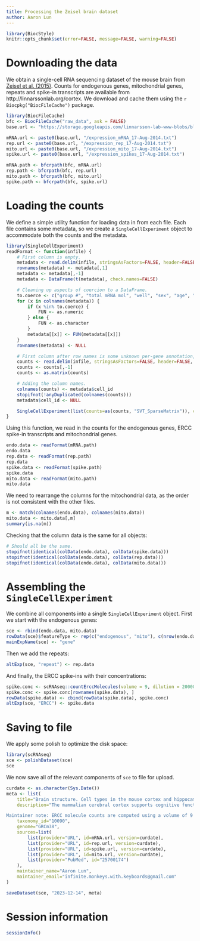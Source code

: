 ```yaml
---
title: Processing the Zeisel brain dataset
author: Aaron Lun
---
```


```r
library(BiocStyle)
knitr::opts_chunk$set(error=FALSE, message=FALSE, warning=FALSE)
```

# Downloading the data

We obtain a single-cell RNA sequencing dataset of the mouse brain from [Zeisel et al. (2015)](https://doi.org/10.1126/science.aaa1934).
Counts for endogenous genes, mitochondrial genes, repeats and spike-in transcripts are available from http://linnarssonlab.org/cortex.
We download and cache them using the `r Biocpkg("BiocFileCache")` package.

```r
library(BiocFileCache)
bfc <- BiocFileCache("raw_data", ask = FALSE)
base.url <- "https://storage.googleapis.com/linnarsson-lab-www-blobs/blobs/cortex"

mRNA.url <- paste0(base.url, "/expression_mRNA_17-Aug-2014.txt")
rep.url <- paste0(base.url, "/expression_rep_17-Aug-2014.txt")
mito.url <- paste0(base.url, "/expression_mito_17-Aug-2014.txt")
spike.url <- paste0(base.url, "/expression_spikes_17-Aug-2014.txt")

mRNA.path <- bfcrpath(bfc, mRNA.url)
rep.path <- bfcrpath(bfc, rep.url)
mito.path <- bfcrpath(bfc, mito.url)
spike.path <- bfcrpath(bfc, spike.url)
```

# Loading the counts

We define a simple utility function for loading data in from each file. 
Each file contains some metadata, so we create a `SingleCellExperiment` object to accommodate both the counts and the metadata.

```r
library(SingleCellExperiment)
readFormat <- function(infile) { 
    # First column is empty.
    metadata <- read.delim(infile, stringsAsFactors=FALSE, header=FALSE, nrow=10)[,-1]
    rownames(metadata) <- metadata[,1]
    metadata <- metadata[,-1]
    metadata <- DataFrame(t(metadata), check.names=FALSE)

    # Cleaning up aspects of coercion to a DataFrame.
    to.coerce <- c("group #", "total mRNA mol", "well", "sex", "age", "diameter")
    for (x in colnames(metadata)) {
        if (x %in% to.coerce) {
            FUN <- as.numeric
        } else {
            FUN <- as.character
        }
        metadata[[x]] <- FUN(metadata[[x]])
    }
    rownames(metadata) <- NULL

    # First column after row names is some unknown per-gene annotation, let's just ditch it.
    counts <- read.delim(infile, stringsAsFactors=FALSE, header=FALSE, row.names=1, skip=11)
    counts <- counts[,-1] 
    counts <- as.matrix(counts)

    # Adding the column names.
    colnames(counts) <- metadata$cell_id
    stopifnot(!anyDuplicated(colnames(counts)))
    metadata$cell_id <- NULL

    SingleCellExperiment(list(counts=as(counts, "SVT_SparseMatrix")), colData=metadata)
}
```

Using this function, we read in the counts for the endogenous genes, ERCC spike-in transcripts and mitochondrial genes.

```r
endo.data <- readFormat(mRNA.path)
endo.data
rep.data <- readFormat(rep.path)
rep.data
spike.data <- readFormat(spike.path)
spike.data
mito.data <- readFormat(mito.path)
mito.data
```

We need to rearrange the columns for the mitochondrial data, as the order is not consistent with the other files.

```r
m <- match(colnames(endo.data), colnames(mito.data))
mito.data <- mito.data[,m]
summary(is.na(m))
```

Checking that the column data is the same for all objects:

```r
# Should all be the same.
stopifnot(identical(colData(endo.data), colData(spike.data))) 
stopifnot(identical(colData(endo.data), colData(rep.data)))
stopifnot(identical(colData(endo.data), colData(mito.data)))
```

# Assembling the `SingleCellExperiment`

We combine all components into a single `SingleCellExperiment` object.
First we start with the endogenous genes:

```r
sce <- rbind(endo.data, mito.data)
rowData(sce)$featureType <- rep(c("endogenous", "mito"), c(nrow(endo.data), nrow(mito.data)))
mainExpName(sce) <- "gene"
```

Then we add the repeats:

```r
altExp(sce, "repeat") <- rep.data
```

And finally, the ERCC spike-ins with their concentrations:

```r
spike.conc <- scRNAseq::countErccMolecules(volume = 9, dilution = 20000)
spike.conc <- spike.conc[rownames(spike.data), ]
rowData(spike.data) <- cbind(rowData(spike.data), spike.conc)
altExp(sce, "ERCC") <- spike.data
```

# Saving to file

We apply some polish to optimize the disk space:

```r
library(scRNAseq)
sce <- polishDataset(sce)
sce
```

We now save all of the relevant components of `sce` to file for upload.

```r
curdate <- as.character(Sys.Date())
meta <- list(
    title="Brain structure. Cell types in the mouse cortex and hippocampus revealed by single-cell RNA-seq",
    description="The mammalian cerebral cortex supports cognitive functions such as sensorimotor integration, memory, and social behaviors. Normal brain function relies on a diverse set of differentiated cell types, including neurons, glia, and vasculature. Here, we have used large-scale single-cell RNA sequencing (RNA-seq) to classify cells in the mouse somatosensory cortex and hippocampal CA1 region. We found 47 molecularly distinct subclasses, comprising all known major cell types in the cortex. We identified numerous marker genes, which allowed alignment with known cell types, morphology, and location. We found a layer I interneuron expressing Pax6 and a distinct postmitotic oligodendrocyte subclass marked by Itpr2. Across the diversity of cortical cell types, transcription factors formed a complex, layered regulatory code, suggesting a mechanism for the maintenance of adult cell type identity.

Maintainer note: ERCC molecule counts are computed using a volume of 9 nL per cell at a dilution of 1:20000.",
    taxonomy_id="10090",
    genome="GRCm38",
    sources=list(
        list(provider="URL", id=mRNA.url, version=curdate),
        list(provider="URL", id=rep.url, version=curdate),
        list(provider="URL", id=spike.url, version=curdate),
        list(provider="URL", id=mito.url, version=curdate),
        list(provider="PubMed", id="25700174")
    ),
    maintainer_name="Aaron Lun",
    maintainer_email="infinite.monkeys.with.keyboards@gmail.com"
)

saveDataset(sce, "2023-12-14", meta)
```

# Session information {-}

```r
sessionInfo()
```
